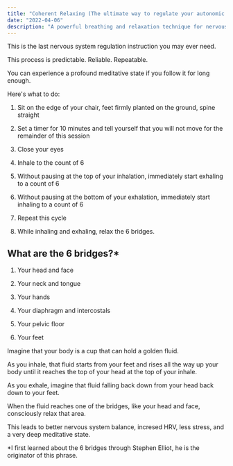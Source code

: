 ```yaml
---
title: "Coherent Relaxing (The ultimate way to regulate your autonomic nervous system)"
date: "2022-04-06"
description: "A powerful breathing and relaxation technique for nervous system regulation"
---
```


This is the last nervous system regulation instruction you may ever need.

This process is predictable. Reliable. Repeatable.

You can experience a profound meditative state if you follow it for long enough.

Here's what to do:

1) Sit on the edge of your chair, feet firmly planted on the ground, spine straight 

2) Set a timer for 10 minutes and tell yourself that you will not move for the remainder of this session

3) Close your eyes

4) Inhale to the count of 6

5) Without pausing at the top of your inhalation, immediately start exhaling to a count of 6

6) Without pausing at the bottom of your exhalation, immediately start inhaling to a count of 6

7) Repeat this cycle

8) While inhaling and exhaling, relax the 6 bridges.

## What are the 6 bridges?*

1. Your head and face

2. Your neck and tongue

3. Your hands

4. Your diaphragm and intercostals

5. Your pelvic floor

6. Your feet

Imagine that your body is a cup that can hold a golden fluid. 

As you inhale, that fluid starts from your feet and rises all the way up your body until it reaches the top of your head at the top of your inhale. 

As you exhale, imagine that fluid falling back down from your head back down to your feet.

When the fluid reaches one of the bridges, like your head and face, consciously relax that area.

This leads to better nervous system balance, incresed HRV, less stress, and a very deep meditative state.

*I first learned about the 6 bridges through Stephen Elliot, he is the originator of this phrase.